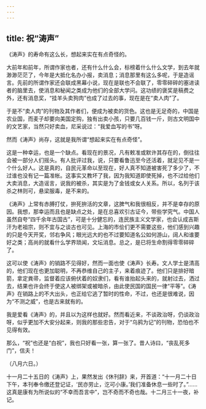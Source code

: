 ```yaml
---
---
---
```

title: 祝“涛声”
---



《涛声》的寿命有这么长，想起来实在有点奇怪的。

大前年和前年，所谓作家也者，还有什么什么会，标榜着什么什么文学，到去年就渺渺茫茫了，今年是大抵化名办小报，卖消息；消息那里有这么多呢，于是造谣言。先前的所谓作家还会联成黑幕小说，现在是联也不会联了，零零碎碎的塞进读者的脑里去，使消息和秘闻之类成为他们的全部大学问。这功绩的褒奖是稿费之外，还有消息奖，“挂羊头卖狗肉”也成了过去的事，现在是在“卖人肉”了。

于是不“卖人肉”的刊物及其作者们，便成为被卖的货色。这也是无足奇的，中国是农业国，而麦子却要向美国定购，独有出卖小孩，只要几百钱一斤，则古文明国中的文艺家，当然只好卖血，尼采说过：“我爱血写的书”呀。

然而《涛声》尚存，这就是我所谓“想起来实在有点奇怪”。

这是一种幸运，也是一个缺点。看现在的景况，凡有敕准或默许其存在的，倒往往会被一部分人们摇头。有人批评过我，说，只要看鲁迅至今还活着，就足见不是一个什么好人。这是真的，自民元革命以至现在，好人真不知道被害死了多少了，不过谁也没有记一篇准帐。这事实又教坏了我，因为我知道即使死掉，也不过给他们大卖消息，大造谣言，说我的被杀，其实是为了金钱或女人关系。所以，名列于该杀之林则可，悬梁服毒，是不来的。

《涛声》上常有赤膊打仗，拚死拚活的文章，这脾气和我很相反，并不是幸存的原因。我想，那幸运而且也是缺点之处，是在总喜欢引古证今，带些学究气。中国人虽然自夸“四千余年古国古”，可是十分健忘的，连民族主义文学家，也会认成吉斯汗为老祖宗，则不宜与之谈古也可见。上海的市侩们更不需要这些，他们感到兴趣的只是今天开奖，邻右争风；眼光远大的也不过要知道名公如何游山，阔人和谁要好之类；高尚的就看什么学界琐闻，文坛消息。总之，是已将生命割得零零碎碎了。

这可以使《涛声》的销路不见得好，然而一面也使《涛声》长寿。文人学士是清高的，他们现在也更加聪明，不再恭维自己的主子，来着痕迹了。他们只是排好暗箭，拿定粪帚，监督着应该俯伏着的奴隶们，看有谁抬起头来的，就射过去，洒过去，结果也许会终于使这人被绑架或被暗杀，由此使民国的国民一律“平等”。《涛声》在销路上的不大出头，也正给它逃了暂时的性命，不过，也还是很难说，因为“不测之威”，也是古来就有的。

我是爱看《涛声》的，并且以为这样也就好。然而看近来，不谈政治呀，仍谈政治呀，似乎更加不大安分起来，则我的那些忠告，对于“乌鸦为记”的刊物，恐怕也不见得有效。

那么，“祝”也还是“白祝”，我也只好看一张，算一张了。昔人诗曰，“丧乱死多门”，信夫！

（八月六日。）

十一月二十五日的《涛声》上，果然发出《休刊辞》来，开首道：“十一月二十日下午，本刊奉令缴还登记证，‘民亦劳止，汔可小康。’我们准备休息一些时了。”……这真是康有为所说似的“不幸而吾言中”，岂不奇而不奇也哉。十二月三十一夜，补记。